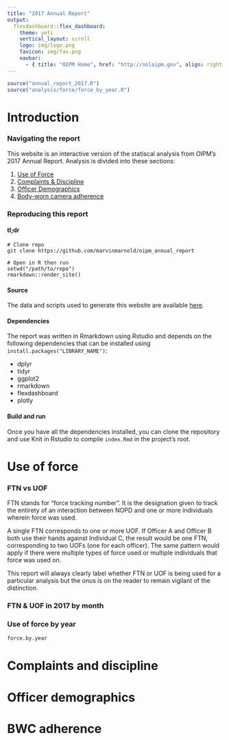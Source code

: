 ```yaml
---
title: "2017 Annual Report"
output: 
  flexdashboard::flex_dashboard:
    theme: yeti
    vertical_layout: scroll
    logo: img/logo.png
    favicon: img/fav.png
    navbar:
      - { title: "OIPM Home", href: "http://nolaipm.gov", align: right }
---
```


```r
source("annual_report_2017.R")
source("analysis/force/force_by_year.R")
```

Introduction 
===================================== 

### Navigating the report {width=50%}
This website is an interactive version of the statiscal analysis from OIPM's 2017 Annual Report. Analysis is divided into these sections:

1. [Use of Force](#use-of-force)
2. [Complaints & Discipline](#complaints-and-discipline)
3. [Officer Demographics](#officer-demographics)
4. [Body-worn camera adherence](#bwc-adherence)

### Reproducing this report

#### tl;dr
```
# Clone repo
git clone https://github.com/marvinmarnold/oipm_annual_report

# Open in R then run
setwd("/path/to/repo")
rmarkdown::render_site()
```

#### Source
The data and scripts used to generate this website are available [here](https://github.com/marvinmarnold/oipm_annual_report).

#### Dependencies
The report was written in Rmarkdown using Rstudio and depends on the following dependencies that can be installed using `install.packages("LIBRARY_NAME")`:

- dplyr
- tidyr
- ggplot2
- rmarkdown
- flexdashboard
- plotly

#### Build and run
Once you have all the dependencies installed, you can clone the repository and use Knit in Rstudio to compile `index.Rmd`
in the project's root.

Use of force
===================================== 

### FTN vs UOF
FTN stands for “force tracking number”. It is the designation given to track the entirety
of an interaction between NOPD and one or more individuals wherein force was used.

A single FTN corresponds to one or more UOF. If Officer A and Officer B both use their
hands against Individual C, the result would be one FTN, corresponding to two UOFs
(one for each officer). The same pattern would apply if there were multiple types of
force used or multiple individuals that force was used on.

This report will always clearly label whether FTN or UOF is being used for a particular
analysis but the onus is on the reader to remain vigilant of the distinction.

### FTN & UOF in 2017 by month

### Use of force by year
```r
force.by.year
```

Complaints and discipline
=====================================

Officer demographics
===================================== 

BWC adherence
===================================== 